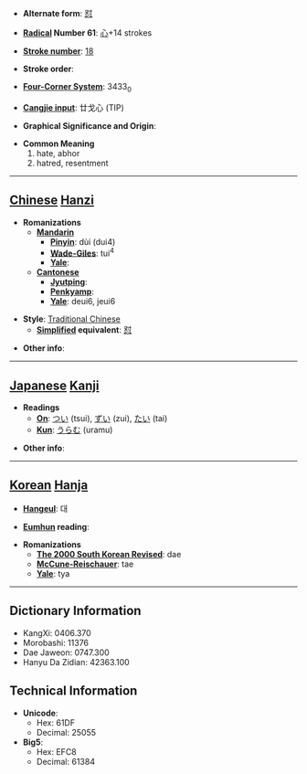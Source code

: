 * '''Alternate form''': [[怼]]

* '''[[Wiktionary:Chinese radical index| Radical]] Number 61''': [[Wiktionary:Chinese radical index 心|心]]+14 strokes

* '''[[Wiktionary:Chinese total strokes index|Stroke number]]''': [[Wiktionary:Chinese total strokes index 18|18]]

* '''Stroke order''': 

* '''[[Wiktionary:Chinese four corner index|Four-Corner System]]''': 3433<sub>0</sub>

* '''[[Wiktionary:Chinese Cangjie index|Cangjie input]]''': 廿戈心 (TIP)

* '''Graphical Significance and Origin''': 

* '''Common Meaning'''
*#hate, abhor
*# hatred, resentment


----

== [[Chinese]] [[Hanzi]] ==

* '''Romanizations'''
** '''[[Mandarin]]'''
*** '''[[Pinyin]]''': dùi (dui4)
*** '''[[Wade-Giles]]''': tui<sup>4</sup>
*** '''[[Yale]]''': 
** '''[[Cantonese]]'''
*** '''[[Jyutping]]''':
*** '''[[Penkyamp]]''': 
*** '''[[Yale]]''': deui6, jeui6

* '''Style''': [[Traditional Chinese]] 
** '''[[Simplified Chinese|Simplified]] equivalent''': [[怼]]

* '''Other info''': 

----

== [[Japanese]] [[Kanji]] ==

* '''Readings'''
** '''[[On]]''': [[つい]] (tsui), [[ずい]] (zui), [[たい]] (tai)
** '''[[Kun]]''': [[うらむ]] (uramu)

* '''Other info''':  

----

== [[Korean]] [[Hanja]] ==

* '''[[Hangeul]]''': 대

* '''[[Eumhun]] reading''': 

* '''Romanizations'''
** '''[[The 2000 South Korean Revised Romanization|The 2000 South Korean Revised]]''': dae
** '''[[McCune-Reischauer]]''': tae
** '''[[Yale]]''': tya

----

== Dictionary Information ==

* KangXi: 0406.370
* Morobashi: 11376
* Dae Jaweon: 0747.300
* Hanyu Da Zidian: 42363.100

== Technical Information ==

* '''Unicode''':
** Hex: 61DF
** Decimal: 25055
* '''Big5''':
** Hex: EFC8
** Decimal: 61384